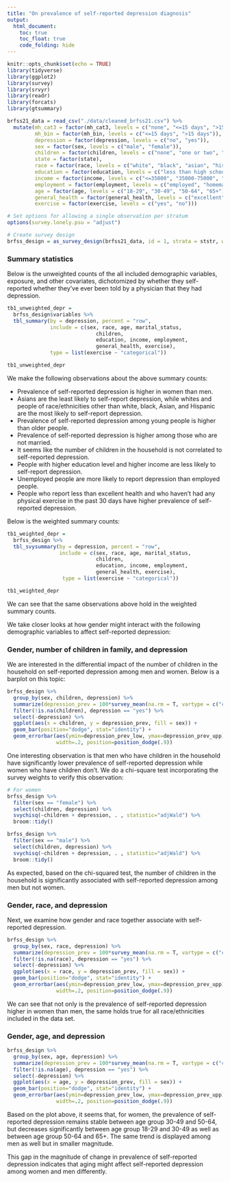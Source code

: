```yaml
---
title: "On prevalence of self-reported depression diagnosis"
output: 
  html_document:
    toc: true
    toc_float: true
    code_folding: hide
---
```


```r
knitr::opts_chunk$set(echo = TRUE)
library(tidyverse)
library(ggplot2)
library(survey)
library(srvyr)
library(readr)
library(forcats)
library(gtsummary)
```

```r
brfss21_data = read_csv("./data/cleaned_brfss21.csv") %>%
  mutate(mh_cat3 = factor(mh_cat3, levels = c("none", "<=15 days", ">15 days")),
         mh_bin = factor(mh_bin, levels = c("<=15 days", ">15 days")),
         depression = factor(depression, levels = c("no", "yes")),
         sex = factor(sex, levels = c("male", "female")),
         children = factor(children, levels = c("none", "one or two", "three or more")),
         state = factor(state),
         race = factor(race, levels = c("white", "black", "asian", "hispanic", "other")),
         education = factor(education, levels = c("less than high school", "high school or some college", "bachelors or higher")),
         income = factor(income, levels = c("<=35000", "35000-75000", ">75000")),
         employment = factor(employment, levels = c("employed", "homemaker/student/retired", "unemployed")),
         age = factor(age, levels = c("18-29", "30-49", "50-64", "65+")),
         general_health = factor(general_health, levels = c("excellent", "very good/good", "fair/poor")),
         exercise = factor(exercise, levels = c("yes", "no")))
```

```r
# Set options for allowing a single observation per stratum 
options(survey.lonely.psu = "adjust")

# Create survey design 
brfss_design = as_survey_design(brfss21_data, id = 1, strata = ststr, weight = llcpwt)
```

### Summary statistics

Below is the unweighted counts of the all included demographic variables, exposure, and other covariates, dichotomized by whether they self-reported whether they've ever been told by a physician that they had depression.  

```r
tb1_unweighted_depr =
  brfss_design$variables %>%
  tbl_summary(by = depression, percent = "row", 
              include = c(sex, race, age, marital_status,
                             children,
                             education, income, employment,
                             general_health, exercise),
              type = list(exercise ~ "categorical"))

tb1_unweighted_depr
```
We make the following observations about the above summary counts:

* Prevalence of self-reported depression is higher in women than men.
* Asians are the least likely to self-report depression, while whites and people of race/ethnicities other than white, black, Asian, and Hispanic are the most likely to self-report depression. 
* Prevalence of self-reported depression among young people is higher than older people.
* Prevalence of self-reported depression is higher among those who are not married. 
* It seems like the number of children in the household is not correlated to self-reported depression. 
* People with higher education level and higher income are less likely to self-report depression.
* Unemployed people are more likely to report depression than employed people.
* People who report less than excellent health and who haven't had any physical exercise in the past 30 days have higher prevalence of self-reported depression. 

Below is the weighted summary counts:
```r
tb1_weighted_depr =
  brfss_design %>%
  tbl_svysummary(by = depression, percent = "row", 
                 include = c(sex, race, age, marital_status,
                             children,
                             education, income, employment,
                             general_health, exercise),
                  type = list(exercise ~ "categorical"))

tb1_weighted_depr
```

We can see that the same observations above hold in the weighted summary counts.  

We take closer looks at how gender might interact with the following demographic variables to affect self-reported depression:  

### Gender, number of children in family, and depression
We are interested in the differential impact of the number of children in the household on self-reported depression among men and women. Below is a barplot on this topic:

```r
brfss_design %>%
  group_by(sex, children, depression) %>%
  summarize(depression_prev = 100*survey_mean(na.rm = T, vartype = c("ci"))) %>%
  filter(!is.na(children), depression == "yes") %>%
  select(-depression) %>%
  ggplot(aes(x = children, y = depression_prev, fill = sex)) +
  geom_bar(position="dodge", stat="identity") +
  geom_errorbar(aes(ymin=depression_prev_low, ymax=depression_prev_upp), 
                width=.2, position=position_dodge(.9))

```

One interesting observation is that men who have children in the household have significantly lower prevalence of self-reported depression while women who have children don't. We do a chi-square test incorporating the survey weights to verify this observation:
```r
# For women
brfss_design %>%
  filter(sex == "female") %>% 
  select(children, depression) %>% 
  svychisq(~children + depression, . , statistic="adjWald") %>% 
  broom::tidy()

brfss_design %>%
  filter(sex == "male") %>% 
  select(children, depression) %>% 
  svychisq(~children + depression, . , statistic="adjWald") %>% 
  broom::tidy()
```
As expected, based on the chi-squared test, the number of children in the household is significantly associated with self-reported depression among men but not women. 

### Gender, race, and depression
Next, we examine how gender and race together associate with self-reported depression. 
```r
brfss_design %>%
  group_by(sex, race, depression) %>%
  summarize(depression_prev = 100*survey_mean(na.rm = T, vartype = c("ci"))) %>%
  filter(!is.na(race), depression == "yes") %>%
  select(-depression) %>%
  ggplot(aes(x = race, y = depression_prev, fill = sex)) +
  geom_bar(position="dodge", stat="identity") +
  geom_errorbar(aes(ymin=depression_prev_low, ymax=depression_prev_upp), 
                width=.2, position=position_dodge(.9))
```
We can see that not only is the prevalence of self-reported depression higher in women than men, the same holds true for all race/ethnicities included in the data set.

### Gender, age, and depression
```r
brfss_design %>%
  group_by(sex, age, depression) %>%
  summarize(depression_prev = 100*survey_mean(na.rm = T, vartype = c("ci"))) %>%
  filter(!is.na(age), depression == "yes") %>%
  select(-depression) %>%
  ggplot(aes(x = age, y = depression_prev, fill = sex)) +
  geom_bar(position="dodge", stat="identity") +
  geom_errorbar(aes(ymin=depression_prev_low, ymax=depression_prev_upp), 
                width=.2, position=position_dodge(.9))
```
Based on the plot above, it seems that, for women, the prevalence of self-reported depression remains stable between age group 30-49 and 50-64, but decreases significantly between age group 18-29 and 30-49 as well as between age group 50-64 and 65+. The same trend is displayed among men as well but in smaller magnitude.  

This gap in the magnitude of change in prevalence of self-reported depression indicates that aging might affect self-reported depression among women and men differently. 


